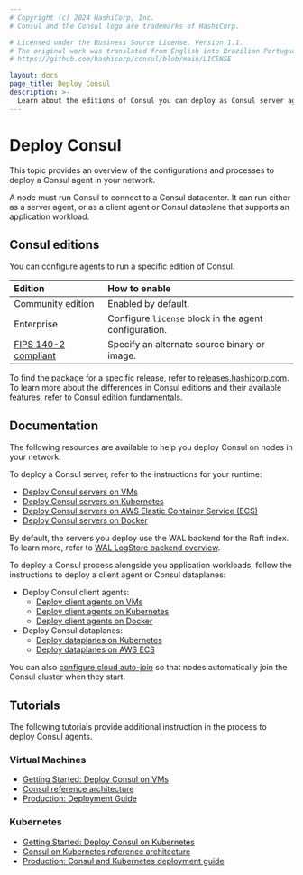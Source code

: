 ```yaml
---
# Copyright (c) 2024 HashiCorp, Inc.
# Consul and the Consul logo are trademarks of HashiCorp.

# Licensed under the Business Source License, Version 1.1.
# The original work was translated from English into Brazilian Portuguese.
# https://github.com/hashicorp/consul/blob/main/LICENSE

layout: docs
page_title: Deploy Consul
description: >-
  Learn about the editions of Consul you can deploy as Consul server agents, client agents, and dataplanes. You can find additional guidance for the deployment process in our tutorials.
---
```


# Deploy Consul

This topic provides an overview of the configurations and processes to deploy a Consul agent in your network.

A node must run Consul to connect to a Consul datacenter. It can run either as a server agent, or as a client agent or Consul dataplane that supports an application workload.

## Consul editions

You can configure agents to run a specific edition of Consul.

| Edition              | How to enable                                         |
| :------------------- | :---------------------------------------------------- |
| Community edition    | Enabled by default.                                   |
| Enterprise           | Configure `license` block in the agent configuration. |
| [FIPS 140-2 compliant](/consul/docs/deploy/server/fips) | Specify an alternate source binary or image.          |

To find the package for a specific release, refer to [releases.hashicorp.com](https://releases.hashicorp.com). To learn more about the differences in Consul editions and their available features, refer to [Consul edition fundamentals](/consul/docs/fundamentals/editions).

## Documentation

The following resources are available to help you deploy Consul on nodes in your network.

To deploy a Consul server, refer to the instructions for your runtime:

- [Deploy Consul servers on VMs](/consul/docs/deploy/server/vm)
- [Deploy Consul servers on Kubernetes](/consul/docs/deploy/server/k8s)
- [Deploy Consul servers on AWS Elastic Container Service (ECS)](/consul/docs/deploy/server/ecs)
- [Deploy Consul servers on Docker](/consul/docs/deploy/server/docker)

By default, the servers you deploy use the WAL backend for the Raft index. To learn more, refer to [WAL LogStore backend overview](/consul/docs/deploy/server/wal).

To deploy a Consul process alongside you application workloads, follow the instructions to deploy a client agent or Consul dataplanes:

- Deploy Consul client agents:
  - [Deploy client agents on VMs](/consul/docs/deploy/workload/client/vm)
  - [Deploy client agents on Kubernetes](/consul/docs/deploy/workload/client/k8s)
  - [Deploy client agents on Docker](/consul/docs/deploy/workload/client/docker)
- Deploy Consul dataplanes:
  - [Deploy dataplanes on Kubernetes](/consul/docs/deploy/workload/dataplane/k8s)
  - [Deploy dataplanes on AWS ECS](/consul/docs/deploy/workload/dataplane/ecs)

You can also [configure cloud auto-join](/consul/docs/deploy/server/cloud-auto-join) so that nodes automatically join the Consul cluster when they start.

## Tutorials

The following tutorials provide additional instruction in the process to deploy Consul agents.

### Virtual Machines

- [Getting Started: Deploy Consul on VMs](/consul/tutorials/get-started-vms/virtual-machine-gs-deploy)
- [Consul reference architecture](/consul/tutorials/production-vms/reference-architecture)
- [Production: Deployment Guide](/consul/tutorials/production-vms/deployment-guide)

### Kubernetes

- [Getting Started: Deploy Consul on Kubernetes](/consul/tutorials/get-started-kubernetes/kubernetes-gs-deploy)
- [Consul on Kubernetes reference architecture](/consul/tutorials/production-kubernetes/kubernetes-reference-architecture)
- [Production: Consul and Kubernetes deployment guide](/consul/tutorials/production-kubernetes/kubernetes-deployment-guide)
